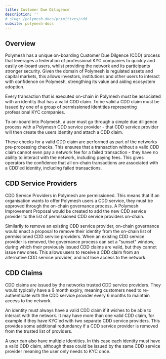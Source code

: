 ```yaml
---
title: Customer Due Diligence
description: ''
# slug: /polymesh-docs/primitives/cdd
subsite: polymesh-docs
---
```


## Overview

Polymesh has a unique on-boarding Customer Due Dilgence (CDD) process that leverages a federation of professional KYC companies to quickly and easily on-board users, whilst providing the network and its participants stronger security. Given the domain of Polymesh is regulated assets and capital markets, this allows investors, institutions and other users to interact with confidence on Polymesh, strengthing its value and aiding ecosystem adoption.

Every transaction that is executed on-chain in Polymesh must be associated with an identity that has a valid CDD claim. To be valid a CDD claim must be issued by one of a group of permissioned identities representing professional KYC companies.

To on-board into Polymesh, a user must go through a simple due diligence process with a Polymesh CDD service provider - that CDD service provider will then create the users identity and attach a CDD claim.

These checks for a valid CDD claim are performed as part of the networks pre-processing checks. This ensures that a transaction without a valid CDD claim cannot even pay a network fee for a failed transaction - they have no ability to interact with the network, including paying fees. This gives operators the confidence that all on-chain transactions are associated with a CDD'ed identity, including failed transactions.

## CDD Service Providers

CDD Service Providers in Polymesh are permissioned. This means that if an organisation wants to offer Polymesh users a CDD service, they must be approved through the on-chain governance process. A Polymesh Improvement Proposal would be created to add the new CDD service provider to the list of permissioned CDD service providers on-chain.

Similarily to remove an existing CDD service provider, on-chain governance would enact a proposal to remove their identity from the on-chain list of permissioned CDD service providers. When an existing CDD service provider is removed, the governance process can set a "sunset" window, during which their previously issued CDD claims are valid, but they cannot issue new ones. This allows users to receive a CDD claim from an alternative CDD service provider, and not lose access to the network.

## CDD Claims

CDD claims are issued by the networks trusted CDD service providers. They would typically have a 6 month expiry, meaning customers need to re-authenticate with the CDD service provider every 6 months to maintain access to the network.

An identity must always have a valid CDD claim if it wishes to be able to interact with the network. It may have more than one valid CDD claim, for example if they have KYC'ed with two separate CDD service providers. This provides some additional redundancy if a CDD service provider is removed from the trusted list of providers.

A user can also have multiple identities. In this case each identity must have a valid CDD claim, although these could be issued by the same CDD service provider meaning the user only needs to KYC once.
